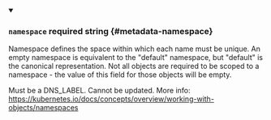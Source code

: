 
<details className="config-field" data-expandable="false" open>
<summary>

### `namespace` <span className="config-field-required" data-required="false">required</span> <span className="config-field-type">string</span> <span className="config-field-default"></span> <span className="config-field-enum"></span> {#metadata-namespace}

Namespace defines the space within which each name must be unique. An empty namespace is
equivalent to the "default" namespace, but "default" is the canonical representation.
Not all objects are required to be scoped to a namespace - the value of this field for
those objects will be empty.

Must be a DNS_LABEL.
Cannot be updated.
More info: https://kubernetes.io/docs/concepts/overview/working-with-objects/namespaces

</summary>



</details>
